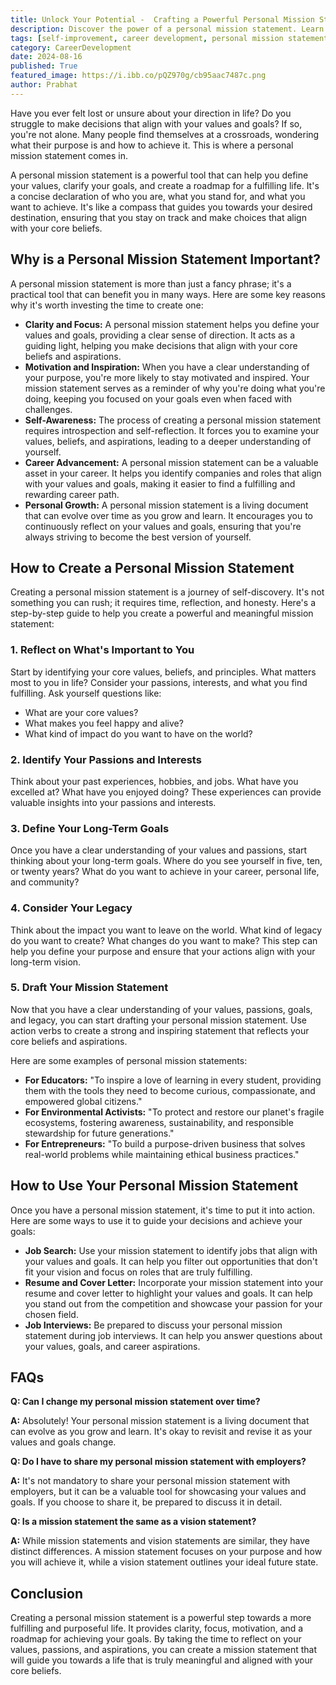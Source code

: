 ```yaml
---
title: Unlock Your Potential -  Crafting a Powerful Personal Mission Statement
description: Discover the power of a personal mission statement. Learn how to define your values, clarify your goals, and create a roadmap for a fulfilling life. This comprehensive guide provides step-by-step instructions and examples to help you craft a powerful and meaningful mission statement.
tags: [self-improvement, career development, personal mission statement]
category: CareerDevelopment
date: 2024-08-16
published: True
featured_image: https://i.ibb.co/pQZ970g/cb95aac7487c.png
author: Prabhat
---
```



Have you ever felt lost or unsure about your direction in life? Do you struggle to make decisions that align with your values and goals? If so, you're not alone. Many people find themselves at a crossroads, wondering what their purpose is and how to achieve it. This is where a personal mission statement comes in. 

A personal mission statement is a powerful tool that can help you define your values, clarify your goals, and create a roadmap for a fulfilling life. It's a concise declaration of who you are, what you stand for, and what you want to achieve. It's like a compass that guides you towards your desired destination, ensuring that you stay on track and make choices that align with your core beliefs.

## Why is a Personal Mission Statement Important?

A personal mission statement is more than just a fancy phrase; it's a practical tool that can benefit you in many ways. Here are some key reasons why it's worth investing the time to create one:

* **Clarity and Focus:** A personal mission statement helps you define your values and goals, providing a clear sense of direction. It acts as a guiding light, helping you make decisions that align with your core beliefs and aspirations.
* **Motivation and Inspiration:** When you have a clear understanding of your purpose, you're more likely to stay motivated and inspired. Your mission statement serves as a reminder of why you're doing what you're doing, keeping you focused on your goals even when faced with challenges.
* **Self-Awareness:** The process of creating a personal mission statement requires introspection and self-reflection. It forces you to examine your values, beliefs, and aspirations, leading to a deeper understanding of yourself.
* **Career Advancement:** A personal mission statement can be a valuable asset in your career. It helps you identify companies and roles that align with your values and goals, making it easier to find a fulfilling and rewarding career path.
* **Personal Growth:** A personal mission statement is a living document that can evolve over time as you grow and learn. It encourages you to continuously reflect on your values and goals, ensuring that you're always striving to become the best version of yourself.

## How to Create a Personal Mission Statement

Creating a personal mission statement is a journey of self-discovery. It's not something you can rush; it requires time, reflection, and honesty. Here's a step-by-step guide to help you create a powerful and meaningful mission statement:

### 1. Reflect on What's Important to You

Start by identifying your core values, beliefs, and principles. What matters most to you in life? Consider your passions, interests, and what you find fulfilling. Ask yourself questions like:

* What are your core values?
* What makes you feel happy and alive?
* What kind of impact do you want to have on the world?

### 2. Identify Your Passions and Interests

Think about your past experiences, hobbies, and jobs. What have you excelled at? What have you enjoyed doing? These experiences can provide valuable insights into your passions and interests. 

### 3. Define Your Long-Term Goals

Once you have a clear understanding of your values and passions, start thinking about your long-term goals. Where do you see yourself in five, ten, or twenty years? What do you want to achieve in your career, personal life, and community?

### 4. Consider Your Legacy

Think about the impact you want to leave on the world. What kind of legacy do you want to create? What changes do you want to make? This step can help you define your purpose and ensure that your actions align with your long-term vision.

### 5. Draft Your Mission Statement

Now that you have a clear understanding of your values, passions, goals, and legacy, you can start drafting your personal mission statement. Use action verbs to create a strong and inspiring statement that reflects your core beliefs and aspirations.

Here are some examples of personal mission statements:

* **For Educators:** "To inspire a love of learning in every student, providing them with the tools they need to become curious, compassionate, and empowered global citizens."
* **For Environmental Activists:** "To protect and restore our planet's fragile ecosystems, fostering awareness, sustainability, and responsible stewardship for future generations."
* **For Entrepreneurs:** "To build a purpose-driven business that solves real-world problems while maintaining ethical business practices."

## How to Use Your Personal Mission Statement

Once you have a personal mission statement, it's time to put it into action. Here are some ways to use it to guide your decisions and achieve your goals:

* **Job Search:** Use your mission statement to identify jobs that align with your values and goals. It can help you filter out opportunities that don't fit your vision and focus on roles that are truly fulfilling.
* **Resume and Cover Letter:** Incorporate your mission statement into your resume and cover letter to highlight your values and goals. It can help you stand out from the competition and showcase your passion for your chosen field.
* **Job Interviews:** Be prepared to discuss your personal mission statement during job interviews. It can help you answer questions about your values, goals, and career aspirations.

## FAQs

**Q: Can I change my personal mission statement over time?**

**A:** Absolutely! Your personal mission statement is a living document that can evolve as you grow and learn. It's okay to revisit and revise it as your values and goals change.

**Q: Do I have to share my personal mission statement with employers?**

**A:** It's not mandatory to share your personal mission statement with employers, but it can be a valuable tool for showcasing your values and goals. If you choose to share it, be prepared to discuss it in detail.

**Q: Is a mission statement the same as a vision statement?**

**A:** While mission statements and vision statements are similar, they have distinct differences. A mission statement focuses on your purpose and how you will achieve it, while a vision statement outlines your ideal future state.

## Conclusion

Creating a personal mission statement is a powerful step towards a more fulfilling and purposeful life. It provides clarity, focus, motivation, and a roadmap for achieving your goals. By taking the time to reflect on your values, passions, and aspirations, you can create a mission statement that will guide you towards a life that is truly meaningful and aligned with your core beliefs.
